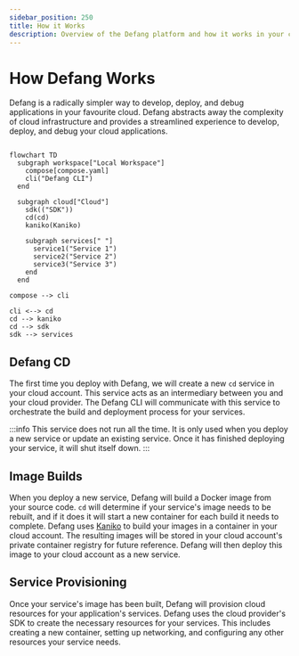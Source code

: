 ```yaml
---
sidebar_position: 250
title: How it Works
description: Overview of the Defang platform and how it works in your cloud
---
```


# How Defang Works

Defang is a radically simpler way to develop, deploy, and debug applications in your favourite cloud. Defang abstracts away the complexity of cloud infrastructure and provides a streamlined experience to develop, deploy, and debug your cloud applications.

```mermaid

flowchart TD
  subgraph workspace["Local Workspace"]
    compose[compose.yaml]
    cli("Defang CLI")
  end

  subgraph cloud["Cloud"]
    sdk(("SDK"))
    cd(cd)
    kaniko(Kaniko)

    subgraph services[" "]
      service1("Service 1")
      service2("Service 2")
      service3("Service 3")
    end
  end

compose --> cli

cli <--> cd
cd --> kaniko
cd --> sdk
sdk --> services

```

## Defang CD

The first time you deploy with Defang, we will create a new `cd` service in your cloud account. This service acts as an intermediary between you and your cloud provider. The Defang CLI will communicate with this service to orchestrate the build and deployment process for your services.

:::info
This service does not run all the time. It is only used when you deploy a new service or update an existing service. Once it has finished deploying your service, it will shut itself down.
:::

## Image Builds

When you deploy a new service, Defang will build a Docker image from your source code. `cd` will determine if your service's image needs to be rebuilt, and if it does it will start a new container for each build it needs to complete. Defang uses [Kaniko](https://github.com/GoogleContainerTools/kaniko/actions/workflows/images.yaml) to build your images in a container in your cloud account. The resulting images will be stored in your cloud account's private container registry for future reference. Defang will then deploy this image to your cloud account as a new service.

## Service Provisioning

Once your service's image has been built, Defang will provision cloud resources for your application's services. Defang uses the cloud provider's SDK to create the necessary resources for your services. This includes creating a new container, setting up networking, and configuring any other resources your service needs.
